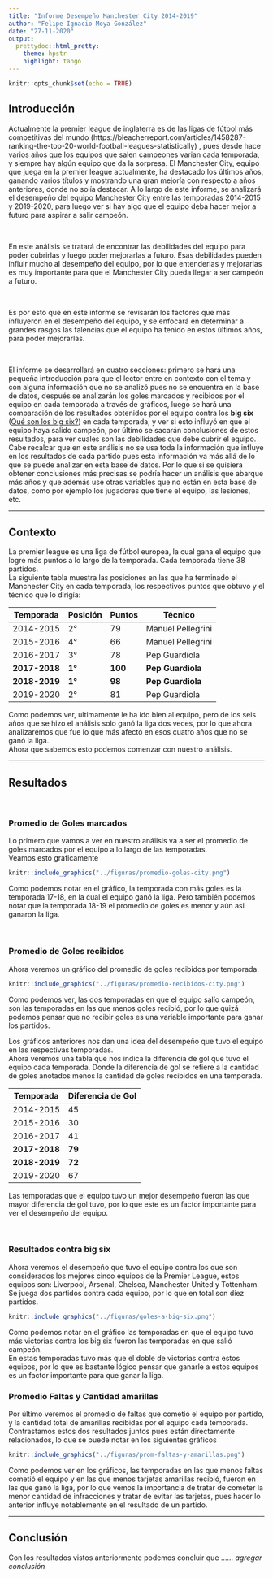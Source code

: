 ```yaml
---
title: "Informe Desempeño Manchester City 2014-2019"
author: "Felipe Ignacio Moya González"
date: "27-11-2020"
output:
  prettydoc::html_pretty:
    theme: hpstr
    highlight: tango
---
```


```r
knitr::opts_chunk$set(echo = TRUE)
```

<h2> Introducción </h2>

<p> Actualmente la premier league de inglaterra es de las ligas de fútbol más competitivas del mundo (https://bleacherreport.com/articles/1458287-ranking-the-top-20-world-football-leagues-statistically) , pues desde hace varios años que los equipos que salen campeones varian cada temporada, y siempre hay algún equipo que da la sorpresa. El Manchester City, equipo que juega en la premier league actualmente, ha destacado los últimos años, ganando varios títulos y mostrando una gran mejoría con respecto a años anteriores, donde no solía destacar. A lo largo de este informe, se analizará el desempeño del equipo Manchester City entre las temporadas 2014-2015 y 2019-2020, para luego ver si hay algo que el equipo deba hacer mejor a futuro para aspirar a salir campeón. </p>

<br>

<p> En este análisis se tratará de encontrar las debilidades del equipo para poder cubrirlas y luego poder mejorarlas a futuro. Esas debilidades pueden influir mucho al desempeño del equipo, por lo que entenderlas y mejorarlas es muy importante para que el Manchester City pueda llegar a ser campeón a futuro.</p>

<br>

<p> Es por esto que en este informe se revisarán los factores que más influyeron en el desempeño del equipo, y se enfocará en determinar a grandes rasgos las falencias que el equipo ha tenido en estos últimos años, para poder mejorarlas. </p>

<br>

<p> El informe se desarrollará en cuatro secciones: primero se hará una pequeña introducción para que el lector entre en contexto con el tema y con alguna información que no se analizó pues no se encuentra en la base de datos, después se analizarán los goles marcados y recibidos por el equipo en cada temporada a través de gráficos, luego se hará una comparación de los resultados obtenidos por el equipo contra los __big six__ ([Qué son los big six?](https://www.bettingsites.co/sports/football/premier-league/big-six/#)) en cada temporada, y ver si esto influyó en que el equipo haya salido campeón, por último se sacarán conclusiones de estos resultados, para ver cuales son las debilidades que debe cubrir el equipo. 
Cabe recalcar que en este análisis no se usa toda la información que influye en los resultados de cada partido pues esta información va más allá de lo que se puede analizar en esta base de datos. Por lo que si se quisiera obtener conclusiones más precisas se podría hacer un análisis que abarque más años y que además use otras variables que no están en esta base de datos, como por ejemplo los jugadores que tiene el equipo, las lesiones, etc. </p>

<hr>

<h2> Contexto </h2>

<p> La premier league es una liga de fútbol europea, la cual gana el equipo que logre más puntos a lo largo de la temporada. Cada temporada tiene 38 partidos.  
La siguiente tabla muestra las posiciones en las que ha terminado el Manchester City en cada temporada, los respectivos puntos que obtuvo y el técnico que lo dirigía: 

| Temporada | Posición | Puntos | Técnico |
| --------- | -------- | ------ | ----------------- |
| 2014-2015 |    2°    |   79   | Manuel Pellegrini |
| 2015-2016 |    4°    |   66   | Manuel Pellegrini |
| 2016-2017 |    3°    |   78   | Pep Guardiola |
| **2017-2018** |    **1°**    |   **100**  | **Pep Guardiola** |
| **2018-2019** |    **1°**    |   **98**   | **Pep Guardiola** |
| 2019-2020 |    2°    |   81   | Pep Guardiola |

Como podemos ver, ultimamente le ha ido bien al equipo, pero de los seis años que se hizo el análisis solo ganó la liga dos veces, por lo que ahora analizaremos que fue lo que más afectó en esos cuatro años que no se ganó la liga.  
Ahora que sabemos esto podemos comenzar con nuestro análisis.

<hr> 

<h2> Resultados </h2>

<br>

<h3> Promedio de Goles marcados </h3>

<p> Lo primero que vamos a ver en nuestro análisis va a ser el promedio de goles marcados por el equipo a lo largo de las temporadas.  
Veamos esto graficamente

```r
knitr::include_graphics("../figuras/promedio-goles-city.png")
```

Como podemos notar en el gráfico, la temporada con más goles es la temporada 17-18, en la cual el equipo ganó la liga. Pero también podemos notar que la temporada 18-19 el promedio de goles es menor y aún asi ganaron la liga.  

<br>

<h3> Promedio de Goles recibidos </h3>

Ahora veremos un gráfico del promedio de goles recibidos por temporada.

```r
knitr::include_graphics("../figuras/promedio-recibidos-city.png")
```

Como podemos ver, las dos temporadas en que el equipo salío campeón, son las temporadas en las que menos goles recibió, por lo que quizá podemos pensar que no recibir goles es una variable importante para ganar los partidos.  

Los gráficos anteriores nos dan una idea del desempeño que tuvo el equipo en las respectivas temporadas.  
Ahora veremos una tabla que nos indica la diferencia de gol que tuvo el equipo cada temporada. Donde la diferencia de gol se refiere a la cantidad de goles anotados menos la cantidad de goles recibidos en una temporada.

| Temporada | Diferencia de Gol |
| --------- | ----------------- |
| 2014-2015 |       45          |
| 2015-2016 |       30          |
| 2016-2017 |       41          |
| **2017-2018** |       **79**          |
| **2018-2019** |       **72**          |
| 2019-2020 |       67          |

Las temporadas que el equipo tuvo un mejor desempeño fueron las que mayor diferencia de gol tuvo, por lo que este es un factor importante para ver el desempeño del equipo.

<br>

<h3> Resultados contra big six </h3>

Ahora veremos el desempeño que tuvo el equipo contra los que son considerados los mejores cinco equipos de la Premier League, estos equipos son: Liverpool, Arsenal, Chelsea, Manchester United y Tottenham.  
Se juega dos partidos contra cada equipo, por lo que en total son diez partidos.  

```r
knitr::include_graphics("../figuras/goles-a-big-six.png")
```

Como podemos notar en el gráfico las temporadas en que el equipo tuvo más victorias contra los big six fueron las temporadas en que salió campeón.  
En estas temporadas tuvo más que el doble de victorias contra estos equipos, por lo que es bastante lógico pensar que ganarle a estos equipos es un factor importante para que ganar la liga.  

<h3> Promedio Faltas y Cantidad amarillas </h3>

Por último veremos el promedio de faltas que cometió el equipo por partido, y la cantidad total de amarillas recibidas por el equipo cada temporada.  
Contrastamos estos dos resultados juntos pues están directamente relacionados, lo que se puede notar en los siguientes gráficos

```r
knitr::include_graphics("../figuras/prom-faltas-y-amarillas.png")
```

Como podemos ver en los gráficos, las temporadas en las que menos faltas cometió el equipo y en las que menos tarjetas amarillas recibió, fueron en las que ganó la liga, por lo que vemos la importancia de tratar de cometer la menor cantidad de infracciones y tratar de evitar las tarjetas, pues hacer lo anterior influye notablemente en el resultado de un partido.

<hr>

<h2> Conclusión </h2>

Con los resultados vistos anteriormente podemos concluir que ...... _agregar conclusión_








